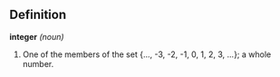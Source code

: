 ==Definition==

'''integer''' ''(noun)''
# One of the members of the set {..., -3, -2, -1, 0, 1, 2, 3, ...}; a whole number.